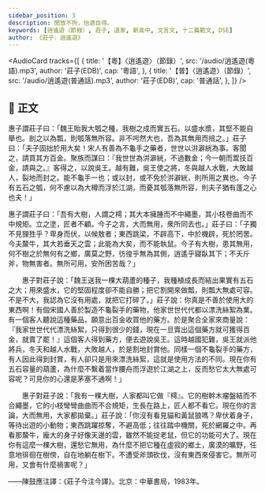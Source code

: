 ```yaml
---
sidebar_position: 3
description: 閒放不拘，怡適自得。
keywords: [逍遙遊（節錄）, 莊子, 道家, 新高中, 文言文, 十二篇範文, DSE]
author: 《莊子．逍遙遊》
---
```


<!-- <Intro>

</Intro> -->

<AudioCard
  tracks={[
    {
      title: '【粵】〈逍遙遊〉（節錄）',
      src: '/audio/逍遙遊(粵語).mp3',
      author: '莊子(EDB)',
      cap: '粵語',
    },
    {
      title: '【普】〈逍遙遊〉（節錄）',
      src: '/audio/逍遙遊(普通話).mp3',
      author: '莊子(EDB)',
      cap: '普通話',
    },
  ]}
/>

## 📖 正文

<div className="main prose">

惠子謂莊子曰：「魏王貽我大瓠之種，我樹之成而實五石。以盛水漿，其堅不能自舉也。剖之以為瓢，則瓠落無所容。非不呺然大也，吾為其無用而掊之。」莊子曰：「夫子固拙於用大矣！宋人有善為不龜手之藥者，世世以洴澼絖為事。客聞之，請買其方百金。聚族而謀曰：『我世世為洴澼絖，不過數金；今一朝而鬻技百金，請與之。』客得之，以說吳王。越有難，吳王使之將，冬與越人水戰，大敗越人，裂地而封之。能不龜手一也；或以封，或不免於洴澼絖，則所用之異也。今子有五石之瓠，何不慮以為大樽而浮於江湖，而憂其瓠落無所容，則夫子猶有蓬之心也夫！」

惠子謂莊子曰：「吾有大樹，人謂之樗；其大本擁腫而不中繩墨，其小枝卷曲而不中規矩。立之塗，匠者不顧。今子之言，大而無用，衆所同去也。」莊子曰：「子獨不見狸狌乎？卑身而伏，以候敖者；東西跳梁，不辟高下，中於機辟，死於罔罟。今夫斄牛，其大若垂天之雲；此能為大矣，而不能執鼠。今子有大樹，患其無用，何不樹之於無何有之鄉，廣莫之野，彷徨乎無為其側，逍遙乎寢臥其下；不夭斤斧，物無害者。無所可用，安所困苦哉？」

</div>

<Translation>

　　惠子對莊子說：「魏王送我一棵大葫蘆的種子，我種植成長而結出果實有五石之大；用來盛水，它的堅固程度卻不能自勝；把它割開來做瓢，則瓢大無處可容。不是不大，我認為它沒有用處，就把它打碎了。」莊子說：你真是不善於使用大的東西啊！有個宋國人善於製造不龜裂手的藥物，他家世世代代都以漂洗絲絮為業。有一個客人聽說這種藥品，願意出百金收買他的藥方。於是聚合全家來商量說：『我家世世代代漂洗絲絮，只得到很少的錢，現在一旦賣出這個藥方就可獲得百金，就賣了罷！』這個客人得到藥方，便去遊說吳王。這時越國犯難，吳王就派他將兵，冬天和越人水戰，大敗越人，於是割地封賞他。同樣一個不龜裂手的藥方，有人因此得到封賞，有人卻只是用來漂洗絲絮，這就是使用方法的不同。現在你有五石容量的葫蘆，為什麼不繫着當作腰舟而浮遊於江湖之上，反而愁它太大無處可容呢？可見你的心還是茅塞不通啊！」

　　惠子對莊子說：「我有一棵大樹，人家都叫它做『樗』。它的樹幹木瘤盤結而不合繩墨，它的小枝彎彎曲曲而不合規矩，生長在路上，匠人都不看它。現在你的言論，大而無用，大家都拋棄。」莊子說：「你沒有看見貓和黃鼠狼嗎？卑伏着身子，等待出遊的小動物；東西跳躍掠奪，不避高低；往往踏中機關，死於網羅之中。再看那斄牛，龐大的身子好像天邊的雲，雖然不能捉老鼠，但它的功能可大了。現在你有這麼一棵大樹，還愁它無用，為什麼不把它種在虛寂的鄉土，廣漠的曠野，任意地徘徊在樹傍，自在地躺在樹下。不遭受斧頭砍伐，沒有東西來侵害它。無所可用，又會有什麼禍害呢？」

<p className='source'>——陳鼓應注譯：《莊子今注今譯》。北京：中華書局，1983年。</p>

</Translation>

<Media>

<Tabs>
  <TabItem value='經典動畫教材套' default>
    <Youtube id='JiogAkJd9lY' />
  </TabItem>
</Tabs>

</Media>

<!-- <Resources>

</Resources> -->
